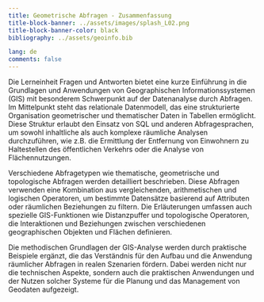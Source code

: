 ```yaml
---
title: Geometrische Abfragen - Zusammenfassung
title-block-banner: ../assets/images/splash_L02.png
title-block-banner-color: black
bibliography: ../assets/geoinfo.bib

lang: de
comments: false
---
```


Die Lerneinheit Fragen und Antworten bietet eine kurze Einführung in die Grundlagen und Anwendungen von Geographischen Informationssystemen (GIS) mit besonderem Schwerpunkt auf der Datenanalyse durch Abfragen. Im Mittelpunkt steht das relationale Datenmodell, das eine strukturierte Organisation geometrischer und thematischer Daten in Tabellen ermöglicht. Diese Struktur erlaubt den Einsatz von SQL und anderen Abfragesprachen, um sowohl inhaltliche als auch komplexe räumliche Analysen durchzuführen, wie z.B. die Ermittlung der Entfernung von Einwohnern zu Haltestellen des öffentlichen Verkehrs oder die Analyse von Flächennutzungen.

Verschiedene Abfragetypen wie thematische, geometrische und topologische Abfragen werden detailliert beschrieben. Diese Abfragen verwenden eine Kombination aus vergleichenden, arithmetischen und logischen Operatoren, um bestimmte Datensätze basierend auf Attributen oder räumlichen Beziehungen zu filtern. Die Erläuterungen umfassen auch spezielle GIS-Funktionen wie Distanzpuffer und topologische Operatoren, die Interaktionen und Beziehungen zwischen verschiedenen geographischen Objekten und Flächen definieren.

Die methodischen Grundlagen der GIS-Analyse werden durch praktische Beispiele ergänzt, die das Verständnis für den Aufbau und die Anwendung räumlicher Abfragen in realen Szenarien fördern. Dabei werden nicht nur die technischen Aspekte, sondern auch die praktischen Anwendungen und der Nutzen solcher Systeme für die Planung und das Management von Geodaten aufgezeigt.